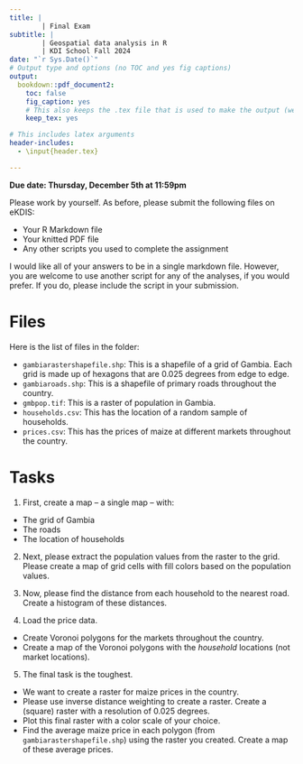 ```yaml
---
title: |
        | Final Exam
subtitle: |
        | Geospatial data analysis in R
        | KDI School Fall 2024
date: "`r Sys.Date()`"
# Output type and options (no TOC and yes fig captions)
output:
  bookdown::pdf_document2: 
    toc: false
    fig_caption: yes
    # This also keeps the .tex file that is used to make the output (we will eventually need this for publication)
    keep_tex: yes

# This includes latex arguments
header-includes:
  - \input{header.tex}

---
```


**Due date: Thursday, December 5th at 11:59pm**

Please work by yourself. As before, please submit the following files on eKDIS:

- Your R Markdown file
- Your knitted PDF file
- Any other scripts you used to complete the assignment

I would like all of your answers to be in a single markdown file. However, you are welcome to use another script for any of the analyses, if you would prefer. If you do, please include the script in your submission.

# Files

Here is the list of files in the folder:

- `gambiarastershapefile.shp`: This is a shapefile of a grid of Gambia. Each grid is made up of hexagons that are 0.025 degrees from edge to edge.
- `gambiaroads.shp`: This is a shapefile of primary roads throughout the country.
- `gmbpop.tif`: This is a raster of population in Gambia.
- `households.csv`: This has the location of a random sample of households.
- `prices.csv`: This has the prices of maize at different markets throughout the country.


# Tasks

1. First, create a map -- a single map -- with:

  - The grid of Gambia
  - The roads
  - The location of households

2. Next, please extract the population values from the raster to the grid. Please create a map of grid cells with fill colors based on the population values.

3. Now, please find the distance from each household to the nearest road. Create a histogram of these distances.

4. Load the price data.

  - Create Voronoi polygons for the markets throughout the country.
  - Create a map of the Voronoi polygons with the *household* locations (not market locations).
  
5. The final task is the toughest.

  - We want to create a raster for maize prices in the country.
  - Please use inverse distance weighting to create a raster. Create a (square) raster with a resolution of 0.025 degrees.
  - Plot this final raster with a color scale of your choice.
  - Find the average maize price in each polygon (from `gambiarastershapefile.shp`) using the raster you created. Create a map of these average prices.
  







